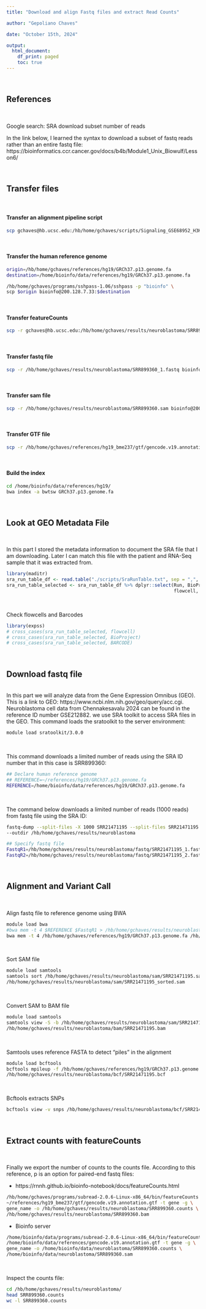 ```yaml
---
title: "Download and align Fastq files and extract Read Counts"

author: "Gepoliano Chaves"

date: "October 15th, 2024"

output:
  html_document:
    df_print: paged
    toc: true
---
```



\

## References

\

Google search: SRA download subset number of reads

In the link below, I learned the syntax to download a subset of fastq reads rather than an entire fastq file:
https://bioinformatics.ccr.cancer.gov/docs/b4b/Module1_Unix_Biowulf/Lesson6/

\

## Transfer files

\

#### Transfer an alignment pipeline script

```bash
scp gchaves@hb.ucsc.edu:/hb/home/gchaves/scripts/Signaling_GSE68952_H3K4me3.sh ./scripts
```

\

#### Transfer the human reference genome

```bash
origin=/hb/home/gchaves/references/hg19/GRCh37.p13.genome.fa
destination=/home/bioinfo/data/references/hg19/GRCh37.p13.genome.fa

/hb/home/gchaves/programs/sshpass-1.06/sshpass -p "bioinfo" \
scp $origin bioinfo@200.128.7.33:$destination
```

\

#### Transfer featureCounts

```bash
scp -r gchaves@hb.ucsc.edu:/hb/home/gchaves/results/neuroblastoma/SRR899360_1.fastq /home/bioinfo/data/
```

\

#### Transfer fastq file

```bash
scp -r /hb/home/gchaves/results/neuroblastoma/SRR899360_1.fastq bioinfo@200.128.7.33:/home/bioinfo/data/neuroblastoma
```

\

#### Transfer sam file

```bash
scp -r /hb/home/gchaves/results/neuroblastoma/SRR899360.sam bioinfo@200.128.7.33:/home/bioinfo/data/neuroblastoma
```

\

#### Transfer GTF file

```bash
scp -r /hb/home/gchaves/references/hg19_bme237/gtf/gencode.v19.annotation.gtf  bioinfo@200.128.7.33:/home/bioinfo/data/references/
```

\

#### Build the index

```bash
cd /home/bioinfo/data/references/hg19/
bwa index -a bwtsw GRCh37.p13.genome.fa
```

\

## Look at GEO Metadata File

\

In this part I stored the metadata information to document the SRA file that I am downloading. Later I can match this file with the patient and RNA-Seq sample that it was extracted from.

```r
library(maditr)
sra_run_table_df <- read.table("./scripts/SraRunTable.txt", sep = ",", header = T)
sra_run_table_selected <- sra_run_table_df %>% dplyr::select(Run, BioProject, BioSample, Experiment, 
                                                             flowcell, Sample.Name, BARCODE)
```

\

Check flowcells and Barcodes

```r
library(expss)
# cross_cases(sra_run_table_selected, flowcell)
# cross_cases(sra_run_table_selected, BioProject)
# cross_cases(sra_run_table_selected, BARCODE)
```


\

## Download fastq file

\
In this part we will analyze data from the Gene Expression Omnibus (GEO). This is a link to GEO: https://www.ncbi.nlm.nih.gov/geo/query/acc.cgi. Neuroblastoma cell data from Chennakesavalu 2024 can be found in the reference ID number GSE212882. we use SRA toolkit to access SRA files in the GEO. This command loads the sratoolkit to the server environment:

```bash
module load sratoolkit/3.0.0
```

\

This command downloads a limited number of reads using the SRA ID number that in this case is SRR899360:

```bash
## Declare human reference genome
## REFERENCE=~/references/hg19/GRCh37.p13.genome.fa
REFERENCE=/home/bioinfo/data/references/hg19/GRCh37.p13.genome.fa
```

\

The command below downloads a limited number of reads (1000 reads) from fastq file using the SRA ID:


```bash
fastq-dump --split-files -X 1000 SRR21471195 --split-files SRR21471195 \
--outdir /hb/home/gchaves/results/neuroblastoma

## Specify fastq file
FastqR1=/hb/home/gchaves/results/neuroblastoma/fastq/SRR21471195_1.fastq 
FastqR2=/hb/home/gchaves/results/neuroblastoma/fastq/SRR21471195_2.fastq
```

\

## Alignment and Variant Call

\

Align fastq file to reference genome using BWA

```bash
module load bwa
#bwa mem -t 4 $REFERENCE $FastqR1 > /hb/home/gchaves/results/neuroblastoma/SRR899360.sam
bwa mem -t 4 /hb/home/gchaves/references/hg19/GRCh37.p13.genome.fa /hb/home/gchaves/results/neuroblastoma/fastq/SRR21471195_1.fastq /hb/home/gchaves/results/neuroblastoma/fastq/SRR21471195_2.fastq > /hb/home/gchaves/results/neuroblastoma/sam/SRR21471195.sam
```

\

Sort SAM file

```bash
module load samtools
samtools sort /hb/home/gchaves/results/neuroblastoma/sam/SRR21471195.sam > \
/hb/home/gchaves/results/neuroblastoma/sam/SRR21471195_sorted.sam
```

\

Convert SAM to BAM file

```bash
module load samtools
samtools view -S -b /hb/home/gchaves/results/neuroblastoma/sam/SRR21471195_sorted.sam > \
/hb/home/gchaves/results/neuroblastoma/bam/SRR21471195.bam
```

\

Samtools uses reference FASTA to detect "piles" in the alignment

```bash
module load bcftools
bcftools mpileup -f /hb/home/gchaves/references/hg19/GRCh37.p13.genome.fa /hb/home/gchaves/results/neuroblastoma/bam/SRR21471195.bam > \
/hb/home/gchaves/results/neuroblastoma/bcf/SRR21471195.bcf
```

\

Bcftools extracts SNPs
  
```bash
bcftools view -v snps /hb/home/gchaves/results/neuroblastoma/bcf/SRR21471195.bcf > /hb/home/gchaves/results/neuroblastoma/snps_vcf/SRR21471195_snps.vcf
```


\

## Extract counts with featureCounts

\

Finally we export the number of counts to the counts file. According to this reference, p is an option for paired-end fastq files:

* https://rnnh.github.io/bioinfo-notebook/docs/featureCounts.html

```bash
/hb/home/gchaves/programs/subread-2.0.6-Linux-x86_64/bin/featureCounts -T 16 -a \
~/references/hg19_bme237/gtf/gencode.v19.annotation.gtf -t gene -g \
gene_name -o /hb/home/gchaves/results/neuroblastoma/SRR899360.counts \
/hb/home/gchaves/results/neuroblastoma/SRR899360.bam
```


* Bioinfo server

```bash
/home/bioinfo/data/programs/subread-2.0.6-Linux-x86_64/bin/featureCounts -T 16 -a \
/home/bioinfo/data/references/gencode.v19.annotation.gtf -t gene -g \
gene_name -o /home/bioinfo/data/neuroblastoma/SRR899360.counts \
/home/bioinfo/data/neuroblastoma/SRR899360.sam
```

\

Inspect the counts file:

```bash
cd /hb/home/gchaves/results/neuroblastoma/
head SRR899360.counts
wc -l SRR899360.counts
```





